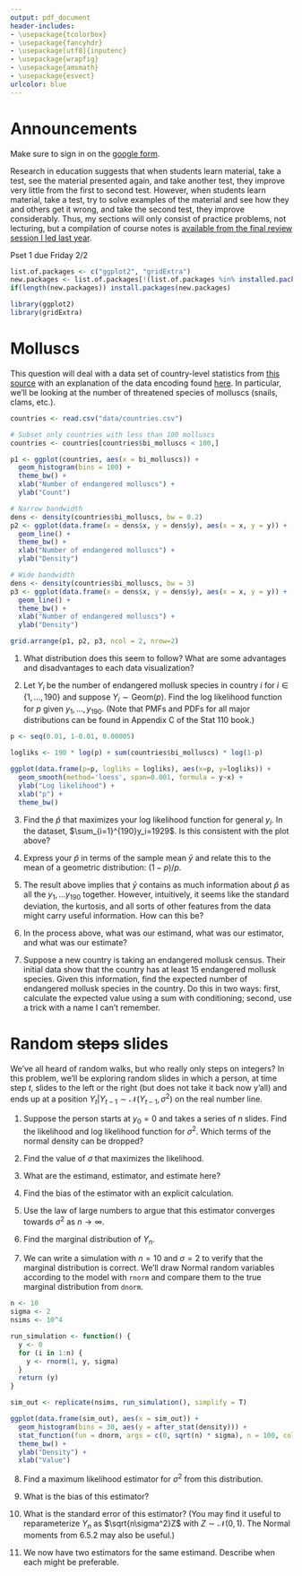```yaml
---
output: pdf_document
header-includes:
- \usepackage{tcolorbox}
- \usepackage{fancyhdr}
- \usepackage[utf8]{inputenc}
- \usepackage{wrapfig}
- \usepackage{amsmath}
- \usepackage{esvect}
urlcolor: blue
---
```


\pagestyle{fancy}
\fancyhf{}
\rhead{Will Nickols}
\lhead{Section 1}
\rfoot{Page \thepage}

# Announcements

\begin{wrapfigure}{r}{0.12\textwidth}
  \centering
    \vspace*{-1.3cm}
    \includegraphics[width=\linewidth]{section_qr_code.png}
\end{wrapfigure}

Make sure to sign in on the [google form](https://forms.gle/BS4XXnzdR53ZhxDS9).

Research in education suggests that when students learn material, take a test, see the material presented again, and take another test, they improve very little from the first to second test. However, when students learn material, take a test, try to solve examples of the material and see how they and others get it wrong, and take the second test, they improve considerably. Thus, my sections will only consist of practice problems, not lecturing, but a compilation of course notes is [available from the final review session I led last year](https://github.com/WillNickols/Stat111/blob/main/Spring%202023/Final%20review/Final%20review%20solutions/Nickols_Final_review_solutions.pdf).

Pset 1 due Friday 2/2

```r
list.of.packages <- c("ggplot2", "gridExtra")
new.packages <- list.of.packages[!(list.of.packages %in% installed.packages()[,"Package"])]
if(length(new.packages)) install.packages(new.packages)

library(ggplot2)
library(gridExtra)
```

# Molluscs

This question will deal with a data set of country-level statistics from [this source](https://www.gu.se/en/quality-government/qog-data/data-downloads/standard-dataset) with an explanation of the data encoding found [here](https://www.qogdata.pol.gu.se/data/codebook_std_jan22.pdf). In particular, we'll be looking at the number of threatened species of molluscs (snails, clams, etc.).

```r
countries <- read.csv("data/countries.csv")

# Subset only countries with less than 100 molluscs
countries <- countries[countries$bi_molluscs < 100,]
```

```r
p1 <- ggplot(countries, aes(x = bi_molluscs)) + 
  geom_histogram(bins = 100) + 
  theme_bw() + 
  xlab("Number of endangered molluscs") + 
  ylab("Count")

# Narrow bandwidth
dens <- density(countries$bi_molluscs, bw = 0.2)
p2 <- ggplot(data.frame(x = dens$x, y = dens$y), aes(x = x, y = y)) + 
  geom_line() + 
  theme_bw() + 
  xlab("Number of endangered molluscs") + 
  ylab("Density")

# Wide bandwidth
dens <- density(countries$bi_molluscs, bw = 3)
p3 <- ggplot(data.frame(x = dens$x, y = dens$y), aes(x = x, y = y)) + 
  geom_line() + 
  theme_bw() + 
  xlab("Number of endangered molluscs") + 
  ylab("Density")

grid.arrange(p1, p2, p3, ncol = 2, nrow=2)
```

1. What distribution does this seem to follow?  What are some advantages and disadvantages to each data visualization?

\vspace{2 cm}

2. Let $Y_i$ be the number of endangered mollusk species in country $i$ for $i\in\{1,...,190\}$ and suppose $Y_i\sim \textrm{Geom}(p)$. Find the log likelihood function for $p$ given $y_1,...,y_{190}$. (Note that PMFs and PDFs for all major distributions can be found in Appendix C of the Stat 110 book.)

\vspace{5 cm}

```r
p <- seq(0.01, 1-0.01, 0.00005)

logliks <- 190 * log(p) + sum(countries$bi_molluscs) * log(1-p)

ggplot(data.frame(p=p, logliks = logliks), aes(x=p, y=logliks)) + 
  geom_smooth(method='loess', span=0.001, formula = y~x) + 
  ylab("Log likelihood") + 
  xlab("p") + 
  theme_bw()
```

3. Find the $\hat{p}$ that maximizes your log likelihood function for general $y_i$. In the dataset, $\sum_{i=1}^{190}y_i=1929$. Is this consistent with the plot above?

\vspace{4 cm}

4. Express your $\hat{p}$ in terms of the sample mean $\bar{y}$ and relate this to the mean of a geometric distribution: $(1-p)/p$.

\vspace{2 cm}

5. The result above implies that $\bar{y}$ contains as much information about $\hat{p}$ as all the $y_1,...y_{190}$ together. However, intuitively, it seems like the standard deviation, the kurtosis, and all sorts of other features from the data might carry useful information. How can this be?

\vspace{3 cm}

6. In the process above, what was our estimand, what was our estimator, and what was our estimate?

\vspace{2 cm}

7. Suppose a new country is taking an endangered mollusk census. Their initial data show that the country has at least 15 endangered mollusk species. Given this information, find the expected number of endangered mollusk species in the country. Do this in two ways: first, calculate the expected value using a sum with conditioning; second, use a trick with a name I can't remember.

\vspace{8 cm}

\newpage
# Random ~~steps~~ slides

We've all heard of random walks, but who really only steps on integers?  In this problem, we'll be exploring random slides in which a person, at time step $t$, slides to the left or the right (but does not take it back now y'all) and ends up at a position $Y_t|Y_{t-1}\sim\mathcal{N}(Y_{t-1},\sigma^2)$ on the real number line.

1. Suppose the person starts at $y_0=0$ and takes a series of $n$ slides. Find the likelihood and log likelihood function for $\sigma^2$. Which terms of the normal density can be dropped?

\vspace{7 cm}

2. Find the value of $\sigma$ that maximizes the likelihood.

\vspace{4 cm}

3. What are the estimand, estimator, and estimate here?

\vspace{2 cm}

4. Find the bias of the estimator with an explicit calculation.

\vspace{5 cm}

5. Use the law of large numbers to argue that this estimator converges towards $\sigma^2$ as $n\rightarrow\infty$.

\vspace{4 cm}

6. Find the marginal distribution of $Y_n$.

\vspace{3 cm}

7. We can write a simulation with $n=10$ and $\sigma=2$ to verify that the marginal distribution is correct. We'll draw Normal random variables according to the model with `rnorm` and compare them to the true marginal distribution from `dnorm`.

```r
n <- 10
sigma <- 2
nsims <- 10^4

run_simulation <- function() {
  y <- 0
  for (i in 1:n) {
    y <- rnorm(1, y, sigma)
  }
  return (y)
}

sim_out <- replicate(nsims, run_simulation(), simplify = T)

ggplot(data.frame(sim_out), aes(x = sim_out)) +
  geom_histogram(bins = 30, aes(y = after_stat(density))) +
  stat_function(fun = dnorm, args = c(0, sqrt(n) * sigma), n = 100, col = "red") + 
  theme_bw() + 
  ylab("Density") + 
  xlab("Value")
```


8. Find a maximum likelihood estimator for $\sigma^2$ from this distribution.

\vspace{5 cm}

9. What is the bias of this estimator?

\vspace{2 cm}

10. What is the standard error of this estimator?  (You may find it useful to reparameterize $Y_n$ as $\sqrt{n\sigma^2}Z$ with $Z\sim\mathcal{N}(0,1)$. The Normal moments from 6.5.2 may also be useful.)

\vspace{7 cm}

11. We now have two estimators for the same estimand. Describe when each might be preferable.

\vspace{2 cm}











